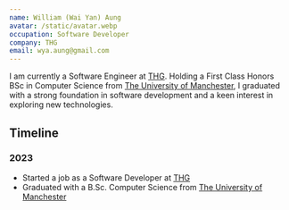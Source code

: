 ```yaml
---
name: William (Wai Yan) Aung
avatar: /static/avatar.webp
occupation: Software Developer
company: THG
email: wya.aung@gmail.com
---
```


I am currently a Software Engineer at [THG](https://www.thg.com/). Holding a First Class Honors BSc in Computer Science from [The University of Manchester](https://www.manchester.ac.uk/), I graduated with a strong foundation in software development and a keen interest in exploring new technologies.

## Timeline

### 2023

- Started a job as a Software Developer at [THG](https://www.thg.com/)
- Graduated with a B.Sc. Computer Science from [The University of Manchester](https://www.manchester.ac.uk/)
